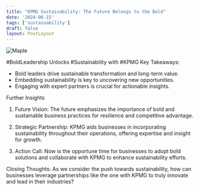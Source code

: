 ```yaml
---
title: "KPMG Sustainability: The Future Belongs to the Bold"
date: '2024-06-15'
tags: ['sustainability']
draft: false
layout: PostLayout
---
```


<div className="flex justify-center">
<div className="my-1 w-full px-2 xl:my-1 xl:w-1/2 xl:px-2">
    <img src="https://img.youtube.com/vi/mYcwDd8fBkA/0.jpg" alt="Maple" className="mx-auto h-58 w-auto" />
</div>
</div>

#BoldLeadership Unlocks #Sustainability with #KPMG
Key Takeaways:
- Bold leaders drive sustainable transformation and long-term value.
- Embedding sustainability is key to uncovering new opportunities.
- Engaging with expert partners is crucial for actionable insights.

Further Insights
1. Future Vision:
The future emphasizes the importance of bold and sustainable business practices for resilience and competitive advantage.

2. Strategic Partnership:
KPMG aids businesses in incorporating sustainability throughout their operations, offering expertise and insight for growth.

3. Action Call:
Now is the opportune time for businesses to adopt bold solutions and collaborate with KPMG to enhance sustainability efforts.

Closing Thoughts:
As we consider the push towards sustainability, how can businesses leverage partnerships like the one with KPMG to truly innovate and lead in their industries?
